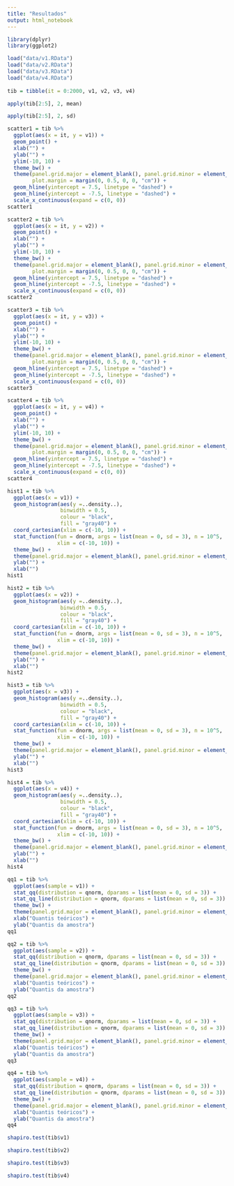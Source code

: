 ```yaml
---
title: "Resultados"
output: html_notebook
---
```


```r
library(dplyr)
library(ggplot2)

load("data/v1.RData")
load("data/v2.RData")
load("data/v3.RData")
load("data/v4.RData")
     
tib = tibble(it = 0:2000, v1, v2, v3, v4)
```

```r
apply(tib[2:5], 2, mean)
```

```r
apply(tib[2:5], 2, sd)
```

```r
scatter1 = tib %>%
  ggplot(aes(x = it, y = v1)) +
  geom_point() +
  xlab("") +
  ylab("") +
  ylim(-10, 10) +
  theme_bw() +
  theme(panel.grid.major = element_blank(), panel.grid.minor = element_blank(),
        plot.margin = margin(0, 0.5, 0, 0, "cm")) +
  geom_hline(yintercept = 7.5, linetype = "dashed") +
  geom_hline(yintercept = -7.5, linetype = "dashed") +
  scale_x_continuous(expand = c(0, 0))
scatter1
```

```r
scatter2 = tib %>%
  ggplot(aes(x = it, y = v2)) +
  geom_point() +
  xlab("") +
  ylab("") +
  ylim(-10, 10) +
  theme_bw() +
  theme(panel.grid.major = element_blank(), panel.grid.minor = element_blank(),
        plot.margin = margin(0, 0.5, 0, 0, "cm")) +
  geom_hline(yintercept = 7.5, linetype = "dashed") +
  geom_hline(yintercept = -7.5, linetype = "dashed") +
  scale_x_continuous(expand = c(0, 0))
scatter2
```

```r
scatter3 = tib %>%
  ggplot(aes(x = it, y = v3)) +
  geom_point() +
  xlab("") +
  ylab("") +
  ylim(-10, 10) +
  theme_bw() +
  theme(panel.grid.major = element_blank(), panel.grid.minor = element_blank(),
        plot.margin = margin(0, 0.5, 0, 0, "cm")) +
  geom_hline(yintercept = 7.5, linetype = "dashed") +
  geom_hline(yintercept = -7.5, linetype = "dashed") +
  scale_x_continuous(expand = c(0, 0))
scatter3
```

```r
scatter4 = tib %>%
  ggplot(aes(x = it, y = v4)) +
  geom_point() +
  xlab("") +
  ylab("") +
  ylim(-10, 10) +
  theme_bw() +
  theme(panel.grid.major = element_blank(), panel.grid.minor = element_blank(),
        plot.margin = margin(0, 0.5, 0, 0, "cm")) +
  geom_hline(yintercept = 7.5, linetype = "dashed") +
  geom_hline(yintercept = -7.5, linetype = "dashed") +
  scale_x_continuous(expand = c(0, 0))
scatter4
```

```r
hist1 = tib %>%
  ggplot(aes(x = v1)) + 
  geom_histogram(aes(y =..density..),
                 binwidth = 0.5, 
                 colour = "black", 
                 fill = "gray40") +
  coord_cartesian(xlim = c(-10, 10)) +
  stat_function(fun = dnorm, args = list(mean = 0, sd = 3), n = 10^5,
                xlim = c(-10, 10)) +
  theme_bw() +
  theme(panel.grid.major = element_blank(), panel.grid.minor = element_blank()) +
  ylab("") +
  xlab("")
hist1
```

```r
hist2 = tib %>%
  ggplot(aes(x = v2)) + 
  geom_histogram(aes(y =..density..),
                 binwidth = 0.5, 
                 colour = "black", 
                 fill = "gray40") +
  coord_cartesian(xlim = c(-10, 10)) +
  stat_function(fun = dnorm, args = list(mean = 0, sd = 3), n = 10^5,
                xlim = c(-10, 10)) +
  theme_bw() +
  theme(panel.grid.major = element_blank(), panel.grid.minor = element_blank()) +
  ylab("") +
  xlab("")
hist2
```

```r
hist3 = tib %>%
  ggplot(aes(x = v3)) + 
  geom_histogram(aes(y =..density..),
                 binwidth = 0.5, 
                 colour = "black", 
                 fill = "gray40") +
  coord_cartesian(xlim = c(-10, 10)) +
  stat_function(fun = dnorm, args = list(mean = 0, sd = 3), n = 10^5,
                xlim = c(-10, 10)) +
  theme_bw() +
  theme(panel.grid.major = element_blank(), panel.grid.minor = element_blank()) +
  ylab("") +
  xlab("")
hist3
```

```r
hist4 = tib %>%
  ggplot(aes(x = v4)) + 
  geom_histogram(aes(y =..density..),
                 binwidth = 0.5, 
                 colour = "black", 
                 fill = "gray40") +
  coord_cartesian(xlim = c(-10, 10)) +
  stat_function(fun = dnorm, args = list(mean = 0, sd = 3), n = 10^5,
                xlim = c(-10, 10)) +
  theme_bw() +
  theme(panel.grid.major = element_blank(), panel.grid.minor = element_blank()) +
  ylab("") +
  xlab("")
hist4
```

```r
qq1 = tib %>%
  ggplot(aes(sample = v1)) + 
  stat_qq(distribution = qnorm, dparams = list(mean = 0, sd = 3)) + 
  stat_qq_line(distribution = qnorm, dparams = list(mean = 0, sd = 3)) +
  theme_bw() +
  theme(panel.grid.major = element_blank(), panel.grid.minor = element_blank()) +
  xlab("Quantis teóricos") +
  ylab("Quantis da amostra")
qq1
```

```r
qq2 = tib %>%
  ggplot(aes(sample = v2)) + 
  stat_qq(distribution = qnorm, dparams = list(mean = 0, sd = 3)) + 
  stat_qq_line(distribution = qnorm, dparams = list(mean = 0, sd = 3)) +
  theme_bw() +
  theme(panel.grid.major = element_blank(), panel.grid.minor = element_blank()) +
  xlab("Quantis teóricos") +
  ylab("Quantis da amostra")
qq2
```

```r
qq3 = tib %>%
  ggplot(aes(sample = v3)) + 
  stat_qq(distribution = qnorm, dparams = list(mean = 0, sd = 3)) + 
  stat_qq_line(distribution = qnorm, dparams = list(mean = 0, sd = 3)) +
  theme_bw() +
  theme(panel.grid.major = element_blank(), panel.grid.minor = element_blank()) +
  xlab("Quantis teóricos") +
  ylab("Quantis da amostra")
qq3
```

```r
qq4 = tib %>%
  ggplot(aes(sample = v4)) + 
  stat_qq(distribution = qnorm, dparams = list(mean = 0, sd = 3)) + 
  stat_qq_line(distribution = qnorm, dparams = list(mean = 0, sd = 3)) +
  theme_bw() +
  theme(panel.grid.major = element_blank(), panel.grid.minor = element_blank()) +
  xlab("Quantis teóricos") +
  ylab("Quantis da amostra")
qq4
```

```r
shapiro.test(tib$v1)
```

```r
shapiro.test(tib$v2)
```

```r
shapiro.test(tib$v3)
```

```r
shapiro.test(tib$v4)
```
